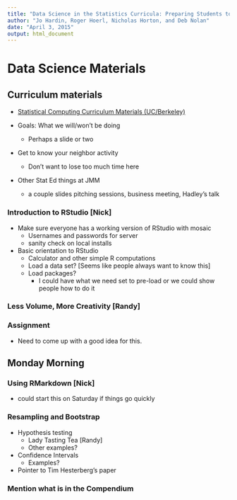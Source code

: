 ```yaml
---
title: "Data Science in the Statistics Curricula: Preparing Students to 'Think with Data'"
author: "Jo Hardin, Roger Hoerl, Nicholas Horton, and Deb Nolan"
date: "April 3, 2015"
output: html_document
---
```



# Data Science Materials

## Curriculum materials
  
  * [Statistical Computing Curriculum Materials (UC/Berkeley)](http://www.stat.berkeley.edu/~statcur)
    
  * Goals:  What we will/won't be doing
    * Perhaps a slide or two
      
  * Get to know your neighbor activity
      * Don't want to lose too much time here
      
  * Other Stat Ed things at JMM
    * a couple slides pitching sessions, business meeting, Hadley's talk
      
    
      
### Introduction to RStudio [Nick]
  * Make sure everyone has a working version of RStudio with mosaic
    * Usernames and passwords for server
    * sanity check on local installs
  * Basic orientation to RStudio
    * Calculator and other simple R computations
    * Load a data set?  [Seems like people always want to know this]
    * Load packages?
      * I could have what we need set to pre-load or we could show people how to do it
      
### Less Volume, More Creativity [Randy]
  
### Assignment

  * Need to come up with a good idea for this.

## Monday Morning

### Using RMarkdown [Nick]
  * could start this on Saturday if things go quickly
  
### Resampling and Bootstrap
  * Hypothesis testing
     * Lady Tasting Tea [Randy]
     * Other examples?
     
  * Confidence Intervals
    * Examples?
    
  * Pointer to Tim Hesterberg's paper

### Mention what is in the Compendium
    

